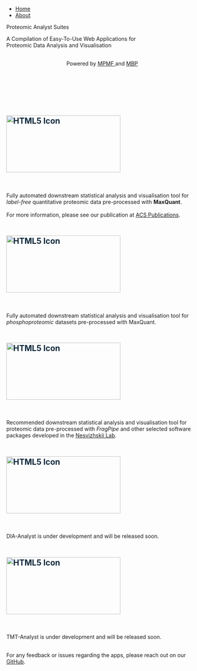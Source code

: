 <!--
---
title: <span style="color:grey">Web-Applications for MS Proteomics</span>
subtitle: <span style="color:grey">This platform directs you to the right tools required for analysing and visualising mass spectrometry (MS)-based pre-processed proteomics data.</span>
output: html_document
---
-->


<!-- Start head HTML part -------------------------------------------------------------------------------------------------------------------------- -->
<!-- Google tag (gtag.js) -->
<head>
<script async src="https://www.googletagmanager.com/gtag/js?id=G-E61MN2NS4S"></script>
<script>
  window.dataLayer = window.dataLayer || [];
  function gtag(){dataLayer.push(arguments);}
  gtag('js', new Date());

  gtag('config', 'G-E61MN2NS4S');
</script>
</head>


<!-- Start Header and About part -------------------------------------------------------------------------------------------------------------- -->

<nav>
<ul>
  <li><a class="active" href="index.html">Home</a></li>
  <li><a href="about.html">About</a></li>
</ul>
</nav>

<div class="header">
  <p>Proteomic Analyst Suites</p>
  <p></p>
</div>

<div>
<p class="subheader">A Compilation of Easy-To-Use Web Applications for
<br>
Proteomic Data Analysis and Visualisation
<br><br>
<p style="text-align: center;">
Powered by <a href="https://www.monash.edu/researchinfrastructure/mpmf">MPMF </a>and <a href="https://www.monash.edu/researchinfrastructure/bioinformatics">MBP</a>
</p>
</p>
<br><br><br><br><br>
</div>



<!-- Start Body part ------------------------------------------------------------------------------------------------------------------------ -->
<!-- 1. LFQ-Analyst -->
<div class="column-3 webapp-1">
  <div class="showhim">
  <h2 class="project-text">
  <!-- <a href="http://118.138.235.40:3838/LFQ-Analyst_Fragpipe/" style="color:#0f293c">LFQ-Analyst<h4>(MaxQuant)</h4></a> -->
  <a href="apps/lfq-analyst" style="color:#0f293c"><img src="images/lfq-analyst.png" alt="HTML5 Icon" style="width:300px;height:150px;"></a>
  </h2>
  <div class="showme">
  <div w3-container>
  <div class="sub-unit w3-animate-zoom"> <br></br>  Fully automated downstream statistical analysis and visualisation tool for *label-free* quantitative proteomic data pre-processed with **MaxQuant**.
  <br><br> 
  For more information, please see our publication at [ACS Publications](https://pubs.acs.org/doi/10.1021/acs.jproteome.9b00496).</br></br>
  </div>
  </div>
  </div>
  </div>
</div>


<!-- 2. FragPipe-Analyst -->
<div class="column-3 webapp-2">
  <div class="showhim">
  <h2 class="project-text">
  <!-- <a href="http://118.138.235.40:3838/PhosphoAnalyst/" style="color:#0f293c" >Phospho-Analyst</a> -->
  <a href="apps/phospho-analyst" style="color:#0f293c" ><img src="images/phospho-analyst.png" alt="HTML5 Icon" style="width:300px;height:150px;"></a>
  </h2>
  <div class="showme">
  <div class="sub-unit w3-animate-zoom w3-container"> <br></br> Fully automated downstream statistical analysis and visualisation tool for *phosphoproteomic* datasets pre-processed with MaxQuant. </br></br>
  </div>
  </div>
  </div>
</div>


<!-- 3. FragPipe-Analyst -->
<div class="column-3 webapp-3">
  <div class="showhim">
  <h2 class="project-text">
  <!-- <a href="http://118.138.235.40:3838/LFQ-Analyst_Fragpipe/" style="color:#0f293c" >FragPipe-Analyst</a> -->
  <a href="apps/fragpipe-analyst" style="color:#0f293c" ><img src="images/fragpipe-analyst.png" alt="HTML5 Icon" style="width:300px;height:150px;"></a>
  </h2>
  <div class="showme">
  <div class="sub-unit w3-animate-zoom w3-container"> <br></br> Recommended downstream statistical analysis and visualisation tool for proteomic data pre-processed with *FragPipe* and other selected software packages developed in the [Nesvizhskii Lab](https://fragpipe.nesvilab.org/). </br></br>
  </div>
  </div>
  </div>
</div>


<!-- 4. DIA-Analyst -->
<div class="column-3 webapp-4">
  <div class="showhim">
  <h2 class="project-text">
  <a href="apps/dia-analyst" style="color:#0f293c" ><img src="images/dia-analyst.png" alt="HTML5 Icon" style="width:300px;height:150px;"></a>
  </h2>
  <div class="showme">
  <div class="sub-unit w3-animate-zoom w3-container"> <br></br> DIA-Analyst is under development and will be released soon. </br></br>
  </div>
  </div>
  </div>
</div>


<!-- 5. TMT-Analyst -->
<div class="column-3 webapp-5">
  <div class="showhim">
  <h2 class="project-text">
  <a href="apps/tmt-analyst" style="color:#0f293c" ><img src="images/tmt-analyst.png" alt="HTML5 Icon" style="width:300px;height:150px;"></a>
  </h2>
  <div class="showme">
  <div class="sub-unit w3-animate-zoom w3-container"> <br></br> TMT-Analyst is under development and will be released soon. </br></br>
  </div>
  </div>
  </div>
</div>


<!-- Start footer part ------------------------------------------------------------------------------------------------------------------- -->
<!-- Feedback -->
<div class="feedback" >
<p> For any feedback or issues regarding the apps, please reach out on our <a href="https://github.com/MonashProteomics/" >GitHub</a>. </p>
</div>
<!-- End HTML part ------------------------------------------------------------------------------------------------------------------------ -->
